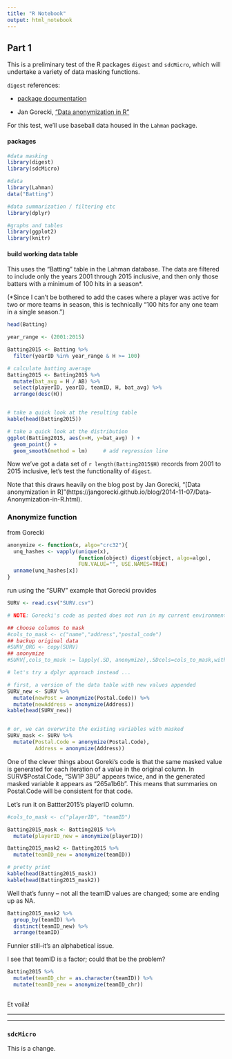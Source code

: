 ```yaml
---
title: "R Notebook"
output: html_notebook
---
```


## Part 1

This is a preliminary test of the R packages `digest` and `sdcMicro`, which will undertake a variety of data masking functions.

`digest` references:

* [package documentation](https://www.rdocumentation.org/packages/digest/versions/0.6.12/topics/digest)

* Jan Gorecki, ["Data anonymization in R"](https://jangorecki.github.io/blog/2014-11-07/Data-Anonymization-in-R.html)

For this test, we'll use baseball data housed in the `Lahman` package.


#### packages

```r

#data masking
library(digest)
library(sdcMicro)

#data
library(Lahman)
data("Batting")

#data summarization / filtering etc
library(dplyr)

#graphs and tables
library(ggplot2)
library(knitr)


```

#### build working data table

This uses the "Batting" table in the Lahman database. The data are filtered to include only the years 2001 through 2015 inclusive, and then only those batters with a minimum of 100 hits in a season*.

(*Since I can't be bothered to add the cases where a player was active for two or more teams in season, this is technically "100 hits for any one team in a single season.")

```r

head(Batting)

year_range <- (2001:2015)

Batting2015 <- Batting %>%
  filter(yearID %in% year_range & H >= 100)

# calculate batting average
Batting2015 <- Batting2015 %>%
  mutate(bat_avg = H / AB) %>%
  select(playerID, yearID, teamID, H, bat_avg) %>%
  arrange(desc(H))


# take a quick look at the resulting table
kable(head(Batting2015))

# take a quick look at the distribution
ggplot(Batting2015, aes(x=H, y=bat_avg) ) +
  geom_point() +
  geom_smooth(method = lm)     # add regression line


```


Now we've got a data set of `r length(Batting2015$H)` records from 2001 to 2015 inclusive, let's test the functionality of `digest`.

Note that this draws heavily on the blog post by Jan Gorecki, "[Data anonymization in R]"(https://jangorecki.github.io/blog/2014-11-07/Data-Anonymization-in-R.html). 



### Anonymize function


from Gorecki

```r

anonymize <- function(x, algo="crc32"){
  unq_hashes <- vapply(unique(x), 
                       function(object) digest(object, algo=algo), 
                       FUN.VALUE="", USE.NAMES=TRUE)
  unname(unq_hashes[x])
}


```

run using the "SURV" example that Gorecki provides 

```r

SURV <- read.csv("SURV.csv")

# NOTE: Gorecki's code as posted does not run in my current environment

## choose columns to mask
#cols_to_mask <- c("name","address","postal_code")
## backup original data
#SURV_ORG <- copy(SURV)
## anonymize
#SURV[,cols_to_mask := lapply(.SD, anonymize),.SDcols=cols_to_mask,with=FALSE]  ### DOES NOT WORK!

# let's try a dplyr approach instead ...

# first, a version of the data table with new values appended
SURV_new <- SURV %>%
  mutate(newPost = anonymize(Postal.Code)) %>%
  mutate(newAddress = anonymize(Address))
kable(head(SURV_new))


# or, we can overwrite the existing variables with masked
SURV_mask <- SURV %>%
  mutate(Postal.Code = anonymize(Postal.Code),
         Address = anonymize(Address))


```


One of the clever things about Goreki's code is that the same masked value is generated for each iteration of a value in the original column. In SURV$Postal.Code, "SW1P 3BU" appears twice, and in the generated masked variable it appears as "265a1b6b". This means that summaries on Postal.Code will be consistent for that code.


Let's run it on Battter2015's playerID column. 


```r

#cols_to_mask <- c("playerID", "teamID")

Batting2015_mask <- Batting2015 %>%
  mutate(playerID_new = anonymize(playerID)) 

Batting2015_mask2 <- Batting2015 %>%
  mutate(teamID_new = anonymize(teamID))

# pretty print
kable(head(Batting2015_mask))
kable(head(Batting2015_mask2))

```


Well that's funny -- not all the teamID values are changed; some are ending up as NA. 

```r

Batting2015_mask2 %>%
  group_by(teamID) %>%
  distinct(teamID_new) %>%
  arrange(teamID)

```

Funnier still--it's an alphabetical issue.

I see that teamID is a factor; could that be the problem?

```r

Batting2015 %>% 
  mutate(teamID_chr = as.character(teamID)) %>%
  mutate(teamID_new = anonymize(teamID_chr))
  


```

Et voilà!

---

---

### `sdcMicro`


This is a change.

